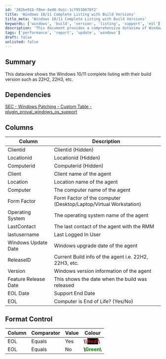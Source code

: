 ```yaml
---
id: '282be91b-f8ee-4ed8-9a1c-1cf9510678f2'
title: 'Windows 10/11 Complete Listing with Build Versions'
title_meta: 'Windows 10/11 Complete Listing with Build Versions'
keywords: ['windows', 'build', 'version', 'listing', 'support', 'eol']
description: 'This document provides a comprehensive dataview of Windows 10 and 11 systems, detailing their build versions such as 22H2 and 22H3. It includes essential information about each computer, including client details, operating system, last contact, and end-of-life status.'
tags: ['performance', 'report', 'update', 'windows']
draft: false
unlisted: false
---
```

## Summary

This dataview shows the Windows 10/11 complete listing with their build version such as 22H2, 22H3, etc.

## Dependencies

[SEC - Windows Patching - Custom Table - plugin_proval_windows_os_support](https://proval.itglue.com/DOC-5078775-7780690)

## Columns

| Column            | Description                                       |
|-------------------|---------------------------------------------------|
| Clientid          | Clientid (Hidden)                                |
| Locationid        | Locationid (Hidden)                              |
| Computerid        | Computerid (Hidden)                              |
| Client            | Client name of the agent                         |
| Location          | Location name of the agent                       |
| Computer          | The computer name of the agent                   |
| Form Factor       | Form Factor of the computer (Desktop/Laptop/Virtual Workstation) |
| Operating System   | The operating system name of the agent           |
| LastContact       | The last contact of the agent with the RMM      |
| lastusername      | Last Logged In User                              |
| Windows Update Date | Windows upgrade date of the agent                |
| ReleaseID        | Current Build info of the agent i.e. 22H2, 22H3, etc. |
| Version           | Windows version information of the agent         |
| Feature Release Date | This shows the date when the build was released |
| EOL Date          | Support End Date                                 |
| EOL               | Computer is End of Life? (Yes/No)               |

## Format Control

| Column | Comparator | Value | Colour |
|--------|------------|-------|--------|
| EOL    | Equals     | Yes   | **\\<span style="color: rgb(178, 34, 34);">\\<span style="background-color: rgb(0, 0, 0);">Red\\</span>\\</span>** |
| EOL    | Equals     | No    | **\\<span style="color: rgb(0, 128, 0);">Green\\</span>** |













